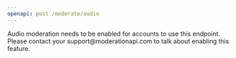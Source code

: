 ```yaml
---
openapi: post /moderate/audio
---
```


<Warning>
  Audio moderation needs to be enabled for accounts to use this endpoint. Please
  contact your support@moderationapi.com to talk about enabling this feature.
</Warning>
